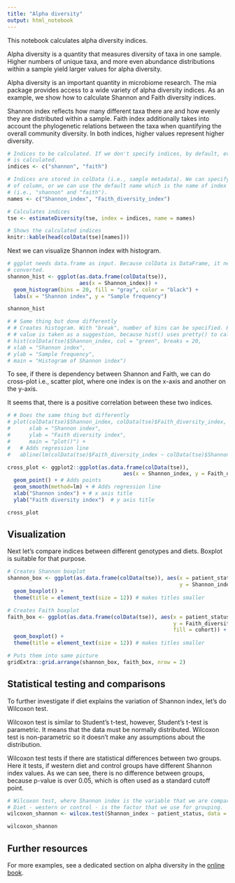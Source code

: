 ```yaml
---
title: "Alpha diversity"
output: html_notebook
---
```



This notebook calculates alpha diversity indices. 

Alpha diversity is a quantity that measures diversity of taxa in one
sample.  Higher numbers of unique taxa, and more even abundance
distributions within a sample yield larger values for alpha diversity.

Alpha diversity is an important quantity in microbiome research. The
mia package provides access to a wide variety of alpha diversity
indices. As an example, we show how to calculate Shannon and Faith
diversity indices.

Shannon index reflects how many different taxa there are and how
evenly they are distributed within a sample. Faith index additionally
takes into account the phylogenetic relations between the taxa when
quantifying the overall community diversity. In both indices, higher
values represent higher diversity.


```r
# Indices to be calculated. If we don't specify indices, by default, every index
# is calculated.
indices <- c("shannon", "faith")

# Indices are stored in colData (i.e., sample metadata). We can specify the name
# of column, or we can use the default name which is the name of index 
# (i.e., "shannon" and "faith"). 
names <- c("Shannon_index", "Faith_diversity_index")

# Calculates indices
tse <- estimateDiversity(tse, index = indices, name = names)

# Shows the calculated indices
knitr::kable(head(colData(tse)[names]))
```

Next we can visualize Shannon index with histogram.

```r
# ggplot needs data.frame as input. Because colData is DataFrame, it needs to be 
# converted. 
shannon_hist <- ggplot(as.data.frame(colData(tse)), 
                       aes(x = Shannon_index)) + 
  geom_histogram(bins = 20, fill = "gray", color = "black") +
  labs(x = "Shannon index", y = "Sample frequency")

shannon_hist
```

```r
# # Same thing but done differently
# # Creates histogram. With "break", number of bins can be specified. However, the
# # value is taken as a suggestion, because hist() uses pretty() to calculate breakpoints.
# hist(colData(tse)$Shannon_index, col = "green", breaks = 20,
# xlab = "Shannon index",
# ylab = "Sample frequency",
# main = "Histogram of Shannon index")

```

To see, if there is dependency between Shannon and Faith, we can do cross-plot i.e., 
scatter plot, where one index is on the x-axis and another on the y-axis.

It seems that, there is a positive correlation between these two indices. 

```r
# # Does the same thing but differently
# plot(colData(tse)$Shannon_index, colData(tse)$Faith_diversity_index,
#      xlab = "Shannon index",
#      ylab = "Faith diversity index",
#      main = "plot()") +
#   # Adds regression line
#   abline(lm(colData(tse)$Faith_diversity_index ~ colData(tse)$Shannon_index)) 

cross_plot <- ggplot2::ggplot(as.data.frame(colData(tse)), 
                                     aes(x = Shannon_index, y = Faith_diversity_index)) + 
  geom_point() + # Adds points
  geom_smooth(method=lm) + # Adds regression line
  xlab("Shannon index") + # x axis title
  ylab("Faith diversity index")  # y axis title

cross_plot
```


## Visualization

Next let's compare indices between different genotypes and diets. Boxplot is 
suitable for that purpose. 

```r
# Creates Shannon boxplot 
shannon_box <- ggplot(as.data.frame(colData(tse)), aes(x = patient_status, 
                                                       y = Shannon_index, fill = cohort)) + 
  geom_boxplot() +
  theme(title = element_text(size = 12)) # makes titles smaller

# Creates Faith boxplot 
faith_box <- ggplot(as.data.frame(colData(tse)), aes(x = patient_status, 
                                                     y = Faith_diversity_index, 
                                                     fill = cohort)) + 
  geom_boxplot() +
  theme(title = element_text(size = 12)) # makes titles smaller

# Puts them into same picture
gridExtra::grid.arrange(shannon_box, faith_box, nrow = 2)

```


## Statistical testing and comparisons

To further investigate if diet explains the variation of Shannon index, let's 
do Wilcoxon test. 

Wilcoxon test is similar to Student's t-test, however, Student's t-test is parametric.
It means that the data must be normally distributed. Wilcoxon test is non-parametric
so it doesn't make any assumptions about the distribution. 

Wilcoxon test tests if there are statistical differences between two groups. 
Here it tests, if western diet and control groups have different Shannon index values.
As we can see, there is no difference between groups, because p-value is over 0.05, 
which is often used as a standard cutoff point.

```r
# Wilcoxon test, where Shannon index is the variable that we are comparing. 
# Diet - western or control - is the factor that we use for grouping. 
wilcoxon_shannon <- wilcox.test(Shannon_index ~ patient_status, data = colData(tse))

wilcoxon_shannon
```


## Further resources

For more examples, see a dedicated section on alpha diversity in the
[online book](https://microbiome.github.io/OMA/).